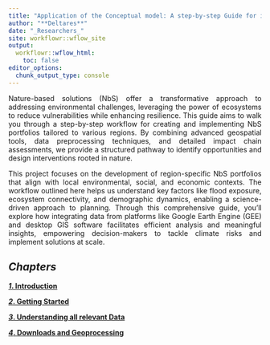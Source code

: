 ```yaml
---
title: "Application of the Conceptual model: A step-by-step Guide for implementation"
author: "**Deltares**"
date: "_Researchers_"
site: workflowr::wflow_site
output:
  workflowr::wflow_html:
    toc: false
editor_options:
  chunk_output_type: console
---
```


<style> p { text-align: justify; } </style>

Nature-based solutions (NbS) offer a transformative approach to addressing environmental challenges, leveraging the power of ecosystems to reduce vulnerabilities while enhancing resilience. This guide aims to walk you through a step-by-step workflow for creating and implementing NbS portfolios tailored to various regions. By combining advanced geospatial tools, data preprocessing techniques, and detailed impact chain assessments, we provide a structured pathway to identify opportunities and design interventions rooted in nature.

This project focuses on the development of region-specific NbS portfolios that align with local environmental, social, and economic contexts. The workflow outlined here helps us understand key factors like flood exposure, ecosystem connectivity, and demographic dynamics, enabling a science-driven approach to planning. Through this comprehensive guide, you’ll explore how integrating data from platforms like Google Earth Engine (GEE) and desktop GIS software facilitates efficient analysis and meaningful insights, empowering decision-makers to tackle climate risks and implement solutions at scale.



## **_Chapters_**

[**_1_. Introduction**](Introduction.html)

[**_2_. Getting Started**](Getting_Started.html)

[**_3_. Understanding all relevant Data**](Understanding_all_relevant_Data.html)

[**_4_. Downloads and Geoprocessing**](Downloads_and_Geoprocessing.html)

<!-- [**_5_. What is Landscape Characterisation?**](What_is_Landscape_Characterisation?.html) -->

<!-- [**_6_. Basic Operations with Raster Data**](Basic_Operations_with_Raster_Data.html) -->

<!-- [**_7_. Functions in R**](Functions.html) -->

<!-- [**_8_. Data Frames in R**](Data_Frames.html) -->

<!-- [**_9_. Interactive Visualizations**](Interactive_Maps.html) -->

<!-- [**Exercises**](Exercises.html) -->

<!-- [**Additional Resources**](Additional_Resources.html) -->

